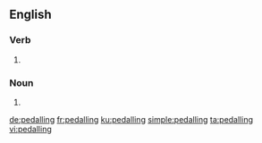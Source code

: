==English==

===Verb===
{{head|en|present participle}}

# {{context|British|lang=en}} {{present participle of|pedal|lang=en|nocat=1}}

===Noun===
{{en-noun}}

# {{alt form|pedaling|lang=en}}

[[de:pedalling]]
[[fr:pedalling]]
[[ku:pedalling]]
[[simple:pedalling]]
[[ta:pedalling]]
[[vi:pedalling]]